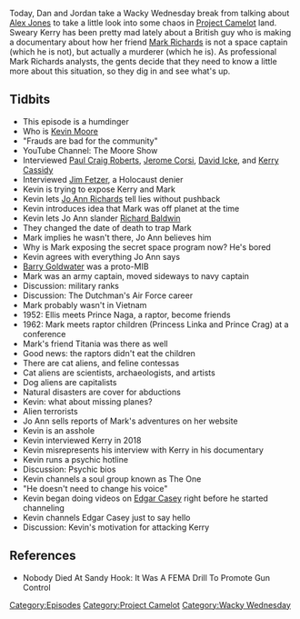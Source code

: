 {{DEFAULTSORT:
    #_EPISODE_0291:Feline Contessas And Canine Capitalists
}}{{Episode
    | title           = Feline Contessas And Canine Capitalists
    | caption         = Listen to this episode on [https://knowledgefight.libsyn.com/knowledge-fight-feline-contessas-and-canine-capitalists Libsyn] [https://open.spotify.com/episode/7y9GQrr1EHek7idegQUSGd Spotify], Read the [[Transcript/291: Feline Contessas And Canine Capitalists|Unofficial Transcript]]
    | episodeNumber   = 291
    | length          = 01:54:39
    | airDate         = May 1, 2019
    | episodeType     = [[:Category:Project Camelot|Project Camelot]], [[:Category:Wacky Wednesday|Wacky Wednesday]]
    | appearance      = [[Kevin Moore]], [[Kerry Cassidy]], [[Mark Richards]], [[Paul Craig Roberts]], [[Jerome Corsi]], [[David Icke]], [[Jim Fetzer]], [[Jo Ann Richards]], [[Richard Baldwin]], [[Barry Goldwater]], [[The Dutchman]], [[Prince Naga]], [[Princess Linka]], [[Prince Crag]], [[Titania]], [[David]], [[Earth Angel]], [[Galaxy]], [[Rashme]], [[The One]], [[Edgar Casey]]
    | previousEpisode = [[290: April 25-26, 2019]]
    | nextEpisode     = [[292: January 14, 2013]]
}}

{{Stub}}

Today, Dan and Jordan take a Wacky Wednesday break from talking about [[Alex Jones]] to take a little look into some chaos in [[Project Camelot]] land. Sweary Kerry has been pretty mad lately about a British guy who is making a documentary about how her friend [[Mark Richards]] is not a space captain (which he is not), but actually a murderer (which he is). As professional Mark Richards analysts, the gents decide that they need to know a little more about this situation, so they dig in and see what's up.

==Tidbits==

*This episode is a humdinger
*Who is [[Kevin Moore]]
*"Frauds are bad for the community"
*YouTube Channel: The Moore Show
*Interviewed [[Paul Craig Roberts]], [[Jerome Corsi]], [[David Icke]], and [[Kerry Cassidy]]
*Interviewed [[Jim Fetzer]], a Holocaust denier
*Kevin is trying to expose Kerry and Mark
*Kevin lets [[Jo Ann Richards]] tell lies without pushback
*Kevin introduces idea that Mark was off planet at the time
*Kevin lets Jo Ann slander [[Richard Baldwin]]
*They changed the date of death to trap Mark
*Mark implies he wasn't there, Jo Ann believes him
*Why is Mark exposing the secret space program now? He's bored
*Kevin agrees with everything Jo Ann says
*[[Barry Goldwater]] was a proto-MIB
*Mark was an army captain, moved sideways to navy captain
*Discussion: military ranks
*Discussion: The Dutchman's Air Force career
*Mark probably wasn't in Vietnam
*1952: Ellis meets Prince Naga, a raptor, become friends
*1962: Mark meets raptor children (Princess Linka and Prince Crag) at a conference
*Mark's friend Titania was there as well
*Good news: the raptors didn't eat the children
*There are cat aliens, and feline contessas
*Cat aliens are scientists, archaeologists, and artists
*Dog aliens are capitalists
*Natural disasters are cover for abductions
*Kevin: what about missing planes?
*Alien terrorists
*Jo Ann sells reports of Mark's adventures on her website
*Kevin is an asshole
*Kevin interviewed Kerry in 2018
*Kevin misrepresents his interview with Kerry in his documentary
*Kevin runs a psychic hotline
*Discussion: Psychic bios
*Kevin channels a soul group known as The One
*"He doesn't need to change his voice"
*Kevin began doing videos on [[Edgar Casey]] right before he started channeling
*Kevin channels Edgar Casey just to say hello
*Discussion: Kevin's motivation for attacking Kerry

==References==

*Nobody Died At Sandy Hook: It Was A FEMA Drill To Promote Gun Control

[[Category:Episodes]]
[[Category:Project Camelot]]
[[Category:Wacky Wednesday]]
